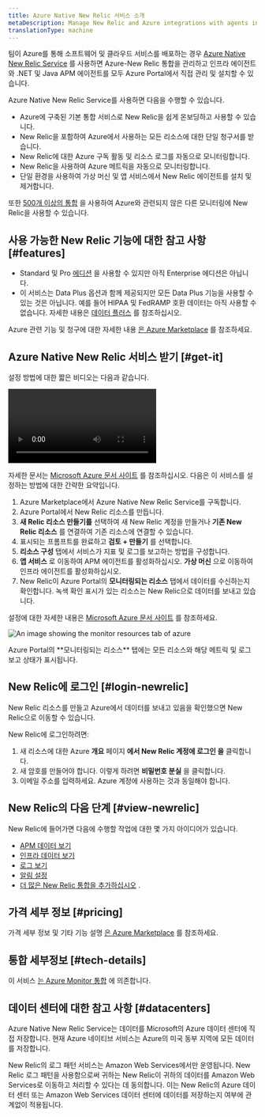 ```yaml
---
title: Azure Native New Relic 서비스 소개
metaDescription: Manage New Relic and Azure integrations with agents installed directly through the Azure Portal
translationType: machine
---
```



팀이 Azure를 통해 소프트웨어 및 클라우드 서비스를 배포하는 경우 [Azure Native New Relic Service](https://azuremarketplace.microsoft.com/en-us/marketplace/apps/newrelicinc1635200720692.newrelic_liftr_payg) 를 사용하면 Azure-New Relic 통합을 관리하고 인프라 에이전트와 .NET 및 Java APM 에이전트를 모두 Azure Portal에서 직접 관리 및 설치할 수 있습니다.

Azure Native New Relic Service를 사용하면 다음을 수행할 수 있습니다.

* Azure에 구축된 기본 통합 서비스로 New Relic을 쉽게 온보딩하고 사용할 수 있습니다.
* New Relic을 포함하여 Azure에서 사용하는 모든 리소스에 대한 단일 청구서를 받습니다.
* New Relic에 대한 Azure 구독 활동 및 리소스 로그를 자동으로 모니터링합니다.
* New Relic을 사용하여 Azure 메트릭을 자동으로 모니터링합니다.
* 단일 환경을 사용하여 가상 머신 및 앱 서비스에서 New Relic 에이전트를 설치 및 제거합니다.

또한 [500개 이상의 통합](https://newrelic.com/instant-observability) 을 사용하여 Azure와 관련되지 않은 다른 모니터링에 New Relic을 사용할 수 있습니다.

## 사용 가능한 New Relic 기능에 대한 참고 사항 [#features]

* Standard 및 Pro [에디션](/docs/accounts/accounts-billing/new-relic-one-pricing-billing/new-relic-one-pricing-billing/#editions) 을 사용할 수 있지만 아직 Enterprise 에디션은 아닙니다.
* 이 서비스는 Data Plus 옵션과 함께 제공되지만 모든 Data Plus 기능을 사용할 수 있는 것은 아닙니다. 예를 들어 HIPAA 및 FedRAMP 호환 데이터는 아직 사용할 수 없습니다. 자세한 내용은 [데이터 플러스](/docs/accounts/accounts-billing/new-relic-one-pricing-billing/data-ingest-billing/#data-plus) 를 참조하십시오.

Azure 관련 기능 및 청구에 대한 자세한 내용 [은 Azure Marketplace](https://azuremarketplace.microsoft.com/en-us/marketplace/apps/newrelicinc1635200720692.newrelic_liftr_payg) 를 참조하세요.

## Azure Native New Relic 서비스 받기 [#get-it]

설정 방법에 대한 짧은 비디오는 다음과 같습니다.

<Video
  id="48LHdqOMAsQ"
  type="youtube"
/>

자세한 문서는 [Microsoft Azure 문서 사이트](https://learn.microsoft.com/en-us/azure/partner-solutions/new-relic/new-relic-overview) 를 참조하십시오. 다음은 이 서비스를 설정하는 방법에 대한 간략한 요약입니다.

1. Azure Marketplace에서 Azure Native New Relic Service를 구독합니다.
2. Azure Portal에서 New Relic 리소스를 만듭니다.
3. **새 Relic 리소스 만들기를** 선택하여 새 New Relic 계정을 만들거나 **기존 New Relic 리소스** 를 연결하여 기존 리소스에 연결할 수 있습니다.
4. 표시되는 프롬프트를 완료하고 **검토 + 만들기** 를 선택합니다.
5. **리소스 구성** 탭에서 서비스가 지표 및 로그를 보고하는 방법을 구성합니다.
6. **앱 서비스** 로 이동하여 APM 에이전트를 활성화하십시오. **가상 머신** 으로 이동하여 인프라 에이전트를 활성화하십시오.
7. New Relic이 Azure Portal의 **모니터링되는 리소스** 탭에서 데이터를 수신하는지 확인합니다. 녹색 확인 표시가 있는 리소스는 New Relic으로 데이터를 보내고 있습니다.

설정에 대한 자세한 내용은 [Microsoft Azure 문서 사이트](https://learn.microsoft.com/en-us/azure/partner-solutions/new-relic/new-relic-overview) 를 참조하세요.

<img
  title="monitor-resources"
  alt="An image showing the monitor resources tab of azure"
  src={infrastructureMonitorResources}
/>

<figcaption>
  Azure Portal의 **모니터링되는 리소스** 탭에는 모든 리소스와 해당 메트릭 및 로그 보고 상태가 표시됩니다.
</figcaption>

## New Relic에 로그인 [#login-newrelic]

New Relic 리소스를 만들고 Azure에서 데이터를 보내고 있음을 확인했으면 New Relic으로 이동할 수 있습니다.

New Relic에 로그인하려면:

1. 새 리소스에 대한 Azure **개요** 페이지 **에서 New Relic 계정에 로그인 을** 클릭합니다.
2. 새 암호를 만들어야 합니다. 이렇게 하려면 **비밀번호 분실** 을 클릭합니다.
3. 이메일 주소를 입력하세요. Azure 계정에 사용하는 것과 동일해야 합니다.

## New Relic의 다음 단계 [#view-newrelic]

New Relic에 들어가면 다음에 수행할 작업에 대한 몇 가지 아이디어가 있습니다.

* [APM 데이터 보기](/docs/apm/apm-ui-pages/monitoring/apm-summary-page-view-transaction-apdex-usage-data)
* [인프라 데이터 보기](/docs/infrastructure/infrastructure-ui-pages/infrastructure-ui-entities)
* [로그 보기](/docs/logs/ui-data/use-logs-ui)
* [알림 설정](/docs/alerts-applied-intelligence/new-relic-alerts/get-started/your-first-nrql-condition)
* [더 많은 New Relic 통합을 추가하십시오](https://newrelic.com/instant-observability) .

## 가격 세부 정보 [#pricing]

가격 세부 정보 및 기타 기능 설명 [은 Azure Marketplace](https://azuremarketplace.microsoft.com/en-us/marketplace/apps/newrelicinc1635200720692.newrelic_liftr_payg) 를 참조하세요.

## 통합 세부정보 [#tech-details]

이 서비스 [는 Azure Monitor 통합](/docs/infrastructure/microsoft-azure-integrations/azure-integrations-list/azure-monitor) 에 의존합니다.

## 데이터 센터에 대한 참고 사항 [#datacenters]

Azure Native New Relic Service는 데이터를 Microsoft의 Azure 데이터 센터에 직접 저장합니다. 현재 Azure 네이티브 서비스는 Azure의 미국 동부 지역에 모든 데이터를 저장합니다.

New Relic의 로그 패턴 서비스는 Amazon Web Services에서만 운영됩니다. New Relic 로그 패턴을 사용함으로써 귀하는 New Relic이 귀하의 데이터를 Amazon Web Services로 이동하고 처리할 수 있다는 데 동의합니다. 이는 New Relic의 Azure 데이터 센터 또는 Amazon Web Services 데이터 센터에 데이터를 저장하는지 여부에 관계없이 적용됩니다.